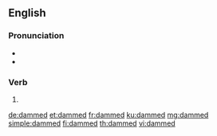 ==English==

===Pronunciation===
* {{IPA|/dæmd/|lang=en}}
* {{homophones|damned|lang=en}}

===Verb===
{{head|en|verb form}}

# {{en-past of|dam}}

[[de:dammed]]
[[et:dammed]]
[[fr:dammed]]
[[ku:dammed]]
[[mg:dammed]]
[[simple:dammed]]
[[fi:dammed]]
[[th:dammed]]
[[vi:dammed]]